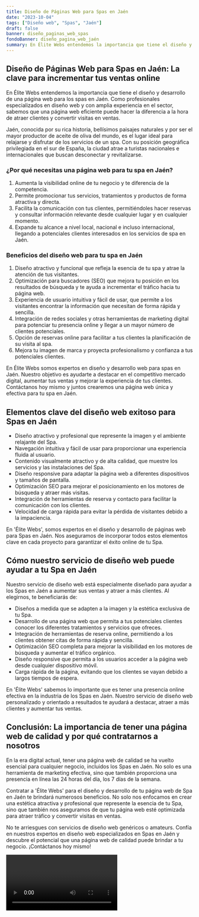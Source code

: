 ```yaml
---
title: Diseño de Páginas Web para Spas en Jaén
date: "2023-10-04"
tags: ["Diseño web", "Spas", "Jaén"]
draft: false
banner: diseño_paginas_web_spas
fondoBanner: diseño_pagina_web_jaén
summary: En Élite Webs entendemos la importancia que tiene el diseño y desarrollo de una página web para los spas en Jaén. Como profesionales especializados en diseño web y con amplia experiencia en el sector, sabemos que una página web eficiente puede hacer la diferencia a la hora de atraer clientes y convertir visitas en ventas.
---
```



## Diseño de Páginas Web para Spas en Jaén: La clave para incrementar tus ventas online

En Élite Webs entendemos la importancia que tiene el diseño y desarrollo de una página web para los spas en Jaén. Como profesionales especializados en diseño web y con amplia experiencia en el sector, sabemos que una página web eficiente puede hacer la diferencia a la hora de atraer clientes y convertir visitas en ventas.

Jaén, conocida por su rica historia, bellísimos paisajes naturales y por ser el mayor productor de aceite de oliva del mundo, es el lugar ideal para relajarse y disfrutar de los servicios de un spa. Con su posición geográfica privilegiada en el sur de España, la ciudad atrae a turistas nacionales e internacionales que buscan desconectar y revitalizarse.

### ¿Por qué necesitas una página web para tu spa en Jaén?

1. Aumenta la visibilidad online de tu negocio y te diferencia de la competencia.
2. Permite promocionar tus servicios, tratamientos y productos de forma atractiva y directa.
3. Facilita la comunicación con tus clientes, permitiéndoles hacer reservas y consultar información relevante desde cualquier lugar y en cualquier momento.
4. Expande tu alcance a nivel local, nacional e incluso internacional, llegando a potenciales clientes interesados en los servicios de spa en Jaén.

### Beneficios del diseño web para tu spa en Jaén

1. Diseño atractivo y funcional que refleja la esencia de tu spa y atrae la atención de tus visitantes.
2. Optimización para buscadores (SEO) que mejora tu posición en los resultados de búsqueda y te ayuda a incrementar el tráfico hacia tu página web.
3. Experiencia de usuario intuitiva y fácil de usar, que permite a los visitantes encontrar la información que necesitan de forma rápida y sencilla.
4. Integración de redes sociales y otras herramientas de marketing digital para potenciar tu presencia online y llegar a un mayor número de clientes potenciales.
5. Opción de reservas online para facilitar a tus clientes la planificación de su visita al spa.
6. Mejora tu imagen de marca y proyecta profesionalismo y confianza a tus potenciales clientes.

En Élite Webs somos expertos en diseño y desarrollo web para spas en Jaén. Nuestro objetivo es ayudarte a destacar en el competitivo mercado digital, aumentar tus ventas y mejorar la experiencia de tus clientes. Contáctanos hoy mismo y juntos crearemos una página web única y efectiva para tu spa en Jaén.

<GifSeo />

<Cta />

## Elementos clave del diseño web exitoso para Spas en Jaén

- Diseño atractivo y profesional que represente la imagen y el ambiente relajante del Spa.
- Navegación intuitiva y fácil de usar para proporcionar una experiencia fluida al usuario.
- Contenido visualmente atractivo y de alta calidad, que muestre los servicios y las instalaciones del Spa.
- Diseño responsive para adaptar la página web a diferentes dispositivos y tamaños de pantalla.
- Optimización SEO para mejorar el posicionamiento en los motores de búsqueda y atraer más visitas.
- Integración de herramientas de reserva y contacto para facilitar la comunicación con los clientes.
- Velocidad de carga rápida para evitar la pérdida de visitantes debido a la impaciencia.

En 'Élite Webs', somos expertos en el diseño y desarrollo de páginas web para Spas en Jaén. Nos aseguramos de incorporar todos estos elementos clave en cada proyecto para garantizar el éxito online de tu Spa.

## Cómo nuestro servicio de diseño web puede ayudar a tu Spa en Jaén

Nuestro servicio de diseño web está especialmente diseñado para ayudar a los Spas en Jaén a aumentar sus ventas y atraer a más clientes. Al elegirnos, te beneficiarás de:

- Diseños a medida que se adapten a la imagen y la estética exclusiva de tu Spa.
- Desarrollo de una página web que permita a tus potenciales clientes conocer los diferentes tratamientos y servicios que ofreces.
- Integración de herramientas de reserva online, permitiendo a los clientes obtener citas de forma rápida y sencilla.
- Optimización SEO completa para mejorar la visibilidad en los motores de búsqueda y aumentar el tráfico orgánico.
- Diseño responsive que permita a los usuarios acceder a la página web desde cualquier dispositivo móvil.
- Carga rápida de la página, evitando que los clientes se vayan debido a largos tiempos de espera.

En 'Élite Webs' sabemos lo importante que es tener una presencia online efectiva en la industria de los Spas en Jaén. Nuestro servicio de diseño web personalizado y orientado a resultados te ayudará a destacar, atraer a más clientes y aumentar tus ventas.

## Conclusión: La importancia de tener una página web de calidad y por qué contratarnos a nosotros

En la era digital actual, tener una página web de calidad se ha vuelto esencial para cualquier negocio, incluidos los Spas en Jaén. No solo es una herramienta de marketing efectiva, sino que también proporciona una presencia en línea las 24 horas del día, los 7 días de la semana.

Contratar a 'Élite Webs' para el diseño y desarrollo de tu página web de Spa en Jaén te brindará numerosos beneficios. No solo nos enfocamos en crear una estética atractiva y profesional que represente la esencia de tu Spa, sino que también nos aseguramos de que tu página web esté optimizada para atraer tráfico y convertir visitas en ventas.

No te arriesgues con servicios de diseño web genéricos o amateurs. Confía en nuestros expertos en diseño web especializados en Spas en Jaén y descubre el potencial que una página web de calidad puede brindar a tu negocio. ¡Contáctanos hoy mismo!

<Video />

<CtaBot job="Spas" city="Jaén" />

<Gmaps query="Jaén+españa+maps" />
